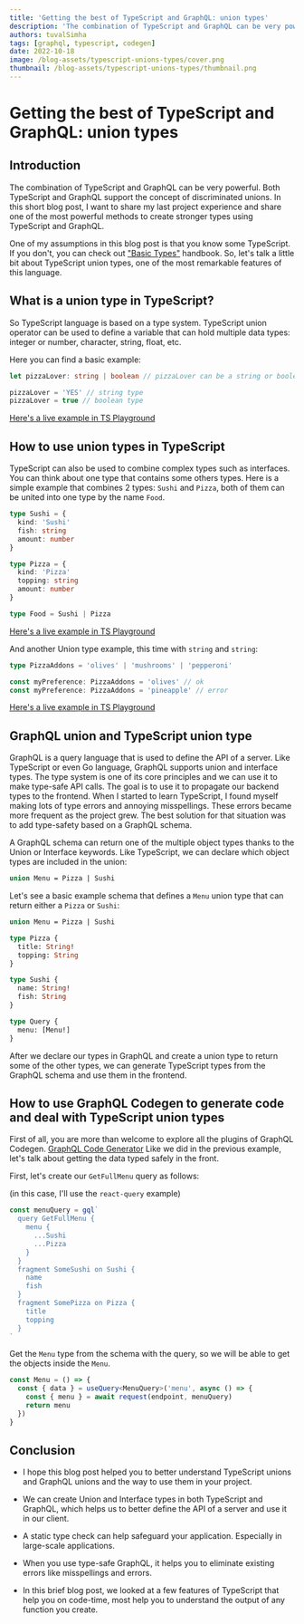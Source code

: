 ```yaml
---
title: 'Getting the best of TypeScript and GraphQL: union types'
description: 'The combination of TypeScript and GraphQL can be very powerful. Both TypeScript and GraphQL support the concept of discriminated unions.'
authors: tuvalSimha
tags: [graphql, typescript, codegen]
date: 2022-10-18
image: /blog-assets/typescript-unions-types/cover.png
thumbnail: /blog-assets/typescript-unions-types/thumbnail.png
---
```


# Getting the best of TypeScript and GraphQL: union types

## Introduction

The combination of TypeScript and GraphQL can be very powerful. Both TypeScript and GraphQL support the concept of discriminated unions.
In this short blog post, I want to share my last project experience and share one of the most powerful methods to create stronger types using TypeScript and GraphQL.

One of my assumptions in this blog post is that you know some TypeScript. If you don't, you can check out ["Basic Types"](https://www.typescriptlang.org/docs/handbook/basic-types.html) handbook.
So, let's talk a little bit about TypeScript union types, one of the most remarkable features of this language.

## What is a union type in TypeScript?

So TypeScript language is based on a type system.
TypeScript union operator can be used to define a variable that can hold multiple data types: integer or number, character, string, float, etc.

Here you can find a basic example:

```ts
let pizzaLover: string | boolean // pizzaLover can be a string or boolean type

pizzaLover = 'YES' // string type
pizzaLover = true // boolean type
```

[Here's a live example in TS Playground](https://www.typescriptlang.org/play?#code/DYUwLgBADglgXnAhgGQPYDcQCcBcEDOYWMAdgOYQA+EARqqqIiQLABQbsCKG2EAvBADkATQCiAZUEQA9NIJFSFMAE8oIDvCRpMWfhCIBXEDLl0GIJvtXrWsiAD0A-GyA)

## How to use union types in TypeScript

TypeScript can also be used to combine complex types such as interfaces.
You can think about one type that contains some others types. Here is a simple example that combines 2 types: `Sushi` and `Pizza`, both of them can be united into one type by the name `Food`.

```ts
type Sushi = {
  kind: 'Sushi'
  fish: string
  amount: number
}

type Pizza = {
  kind: 'Pizza'
  topping: string
  amount: number
}

type Food = Sushi | Pizza
```

[Here's a live example in TS Playground](https://www.typescriptlang.org/play?#code/C4TwDgpgBAygrgZwBYEsoF4oG8CwAoKKAaxQDsATALigHJ5kUb9CAzFZahYAJzIHNmUAIYBbAPZxSwaqTgiARhG74AvvnyhIUAAooAXnqEZsgkhWo1dBoUwJRgYsGH6ce-QaIlSZcxcrxqeOp4mtAAYmJi5Mb0qFAAPjr6hsFAA)

And another Union type example, this time with `string` and `string`:

```ts
type PizzaAddons = 'olives' | 'mushrooms' | 'pepperoni'

const myPreference: PizzaAddons = 'olives' // ok
const myPreference: PizzaAddons = 'pineapple' // error
```

[Here's a live example in TS Playground](https://www.typescriptlang.org/play?#code/C4TwDgpgBACglgLwQQwIIBN0HsB2BnKAXigHIsAbOANwjxKgB9SBbAVzwAsAnLLZuxqUhhIPHHBIBYAFAyAxrjzAozEDC4QAZhA045EAFyxEKDNnxFSFarXoB6O1CwBreYuWr1WnRD2HjSGiYipYkYHA4EMgi5BD2jjo8XDJAA)

## GraphQL union and TypeScript union type

GraphQL is a query language that is used to define the API of a server. Like TypeScript or even Go language, GraphQL supports union and interface types. The type system is one of its core principles and we can use it to make type-safe API calls. The goal is to use it to propagate our backend types to the frontend.
When I started to learn TypeScript, I found myself making lots of type errors and annoying misspellings. These errors became more frequent as the project grew.
The best solution for that situation was to add type-safety based on a GraphQL schema.

A GraphQL schema can return one of the multiple object types thanks to the Union or Interface keywords. Like TypeScript, we can declare which object types are included in the union:

```graphql
union Menu = Pizza | Sushi
```

Let's see a basic example schema that defines a `Menu` union type that can return either a `Pizza` or `Sushi`:

```graphql
union Menu = Pizza | Sushi

type Pizza {
  title: String!
  topping: String
}

type Sushi {
  name: String!
  fish: String
}

type Query {
  menu: [Menu!]
}
```

After we declare our types in GraphQL and create a union type to return some of the other types, we can generate TypeScript types from the GraphQL schema and use them in the frontend.

## How to use GraphQL Codegen to generate code and deal with TypeScript union types

First of all, you are more than welcome to explore all the plugins of GraphQL Codegen. [GraphQL Code Generator](https://graphql-code-generator.com/)
Like we did in the previous example, let's talk about getting the data typed safely in the front.

First, let's create our `GetFullMenu` query as follows:

(in this case, I'll use the `react-query` example)

```ts
const menuQuery = gql`
  query GetFullMenu {
    menu {
      ...Sushi
      ...Pizza
    }
  }
  fragment SomeSushi on Sushi {
    name
    fish
  }
  fragment SomePizza on Pizza {
    title
    topping
  }
`
```

Get the `Menu` type from the schema with the query, so we will be able to get the objects inside the `Menu`.

```ts
const Menu = () => {
  const { data } = useQuery<MenuQuery>('menu', async () => {
    const { menu } = await request(endpoint, menuQuery)
    return menu
  })
}
```

## Conclusion

- I hope this blog post helped you to better understand TypeScript unions and GraphQL unions and the way to use them in your project.

- We can create Union and Interface types in both TypeScript and GraphQL, which helps us to better define the API of a server and use it in our client.

- A static type check can help safeguard your application. Especially in large-scale applications.

- When you use type-safe GraphQL, it helps you to eliminate existing errors like misspellings and errors.

- In this brief blog post, we looked at a few features of TypeScript that help you on code-time, most help you to understand the output of any function you create.
